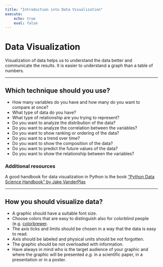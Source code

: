 ```yaml
---
title: "Introduction into Data Visualization"
execute:
    echo: true
    eval: false
--- 
```



# Data Visualization {.unnumbered}



Visualization of data helps us to understand the data better and communicate the results.
It is easier to understand a graph than a table of numbers. 

---

## Which technique should you use? {.unnumbered}


- How many variables do you have and how many do you want to compare at once?
- What type of data do you have?
- What type of relationship are you trying to represent?
- Do you want to analyze the distribution of the data?
- Do you want to analyze the correlation between the variables?
- Do you want to show ranking or ordering of the data?
- Do you want to a trend over time?
- Do you want to show the composition of the data?
- Do you want to predict the future values of the data?
- Do you want to show the relationship between the variables?


### Additional resources {.unnumbered}

A good handbook for data visualization in Python is the book ["Python Data Science Handbook" by Jake VanderPlas](https://jakevdp.github.io/PythonDataScienceHandbook/04.00-introduction-to-matplotlib.html)


---

## How you should visualize data? {.unnumbered}


- A graphic should have a suitable font size.
- Choose colors that are easy to distinguish also for colorblind people (e.g. [colorbrewer](https://colorbrewer2.org/).
- The axis ticks and limits should be chosen in a way that the data is easy to read.
- Axis should be labeled and physical units should be not forgotten.
- The graphic should be not overloaded with information.
- Have always in mind who is the target audience of your graphic and where the graphic will be presented *e.g.* in a scientific paper, in a presentation or in a poster.



